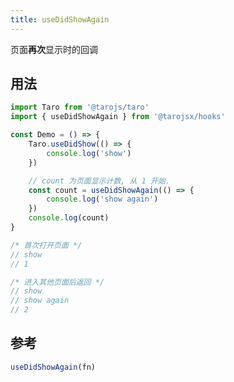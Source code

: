 ```yaml
---
title: useDidShowAgain
---
```


页面**再次**显示时的回调

## 用法

```jsx
import Taro from '@tarojs/taro'
import { useDidShowAgain } from '@tarojsx/hooks'

const Demo = () => {
    Taro.useDidShow(() => {
        console.log('show')
    })

    // count 为页面显示计数, 从 1 开始.
    const count = useDidShowAgain(() => {
        console.log('show again')
    })
    console.log(count)
}

/* 首次打开页面 */
// show
// 1

/* 进入其他页面后返回 */
// show
// show again
// 2
```

## 参考

```ts
useDidShowAgain(fn)
```
